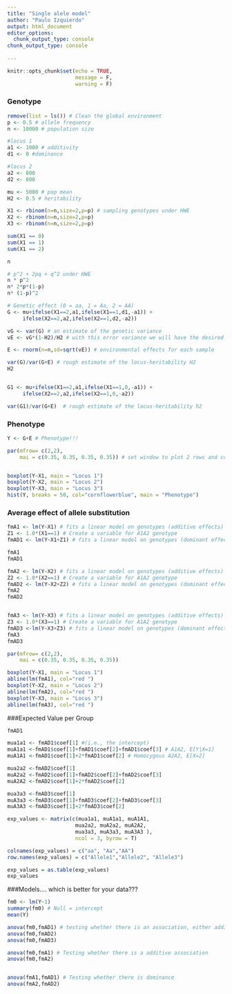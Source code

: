 ```yaml
---
title: "Single alele model"
author: "Paulo Izquierdo"
output: html_document
editor_options: 
  chunk_output_type: console
chunk_output_type: console
  
---
```


```r
knitr::opts_chunk$set(echo = TRUE, 
                      message = F, 
                      warning = F)
```


### Genotype
```r
remove(list = ls()) # Clean the global environment
p <- 0.5 # allele frequency 
n <- 10000 # population size

#locus 1
a1 <- 1000 # additivity
d1 <- 0 #dominance

#locus 2
a2 <- 800
d2 <- 800

mu <- 5000 # pop mean
H2 <- 0.5 # heritability

X1 <- rbinom(n=n,size=2,p=p) # sampling genotypes under HWE
X2 <- rbinom(n=n,size=2,p=p) 
X3 <- rbinom(n=n,size=2,p=p) 

sum(X1 == 0)
sum(X1 == 1)
sum(X1 == 2)

n

# p^2 + 2pq + q^2 under HWE
n * p^2
n* 2*p*(1-p)
n* (1-p)^2

# Genetic effect (0 = aa, 1 = Aa, 2 = AA)
G <- mu+ifelse(X1==2,a1,ifelse(X1==1,d1,-a1)) +
     ifelse(X2==2,a2,ifelse(X2==1,d2,-a2)) 

vG <- var(G) # an estimate of the genetic variance
vE <- vG*(1-H2)/H2 # with this error variance we will have the desired 

E <- rnorm(n=n,sd=sqrt(vE)) # environmental effects for each sample

var(G)/var(G+E) # rough estimate of the locus-heritability H2  
H2


G1 <- mu+ifelse(X1==2,a1,ifelse(X1==1,0,-a1)) +
     ifelse(X2==2,a2,ifelse(X2==1,0,-a2))

var(G1)/var(G+E)  # rough estimate of the locus-heritability h2  
```

### Phenotype

```r

Y <- G+E # Phenotype!!!

par(mfrow= c(2,2), 
    mai = c(0.35, 0.35, 0.35, 0.35)) # set window to plot 2 rows and columns


boxplot(Y~X1, main = "Locus 1")
boxplot(Y~X2, main = "Locus 2")
boxplot(Y~X3, main = "Locus 3")
hist(Y, breaks = 50, col="cornflowerblue", main = "Phenotype")
```



### Average effect of allele substitution 

```r
fmA1 <- lm(Y~X1) # fits a linear model on genotypes (additive effects)
Z1 <- 1.0*(X1==1) # Create a variable for A1A2 genotype
fmAD1 <- lm(Y~X1+Z1) # fits a linear model on genotypes (dominant effects)

fmA1
fmAD1

fmA2 <- lm(Y~X2) # fits a linear model on genotypes (additive effects)
Z2 <- 1.0*(X2==1) # Create a variable for A1A2 genotype
fmAD2 <- lm(Y~X2+Z2) # fits a linear model on genotypes (dominant effects)
fmA2
fmAD2


fmA3 <- lm(Y~X3) # fits a linear model on genotypes (additive effects)
Z3 <- 1.0*(X3==1) # Create a variable for A1A2 genotype
fmAD3 <-lm(Y~X3+Z3) # fits a linear model on genotypes (dominant effects)
fmA3
fmAD3

par(mfrow= c(2,2), 
    mai = c(0.35, 0.35, 0.35, 0.35))

boxplot(Y~X1, main = "Locus 1")
abline(lm(fmA1), col="red ")
boxplot(Y~X2, main = "Locus 2")
abline(lm(fmA2), col="red ")
boxplot(Y~X3, main = "Locus 3")
abline(lm(fmA3), col="red ")


```


###Expected Value per Group

```r
fmAD1

mua1a1 <- fmAD1$coef[1] #(i.e., the intercept)
muA1a1 <-fmAD1$coef[1]+fmAD1$coef[2]+fmAD1$coef[3] # A1A2, E[Y|X=1]
muA1A1 <-fmAD1$coef[1]+2*fmAD1$coef[2] # Homocygous A2A2, E[X=2]

mua2a2 <-fmAD2$coef[1] 
muA2a2 <-fmAD2$coef[1]+fmAD2$coef[2]+fmAD2$coef[3] 
muA2A2 <-fmAD2$coef[1]+2*fmAD2$coef[2] 

mua3a3 <-fmAD3$coef[1] 
muA3a3 <-fmAD3$coef[1]+fmAD3$coef[2]+fmAD3$coef[3] 
muA3A3 <-fmAD3$coef[1]+2*fmAD3$coef[2] 

exp_values <- matrix(c(mua1a1, muA1a1, muA1A1, 
                      mua2a2, muA2a2, muA2A2, 
                      mua3a3, muA3a3, muA3A3 ), 
                      ncol = 3, byrow = T)

colnames(exp_values) = c("aa", "Aa","AA")
row.names(exp_values) = c("Allele1","Allele2", "Allele3")

exp_values = as.table(exp_values)
exp_values
```


###Models.... which is better for your data???

```r
fm0 <- lm(Y~1) 
summary(fm0) # Null = intercept
mean(Y)

anova(fm0,fmAD1) # testing whether there is an association, either additive effect or dominance or both
anova(fm0,fmAD2)
anova(fm0,fmAD3)

anova(fm0,fmA1) # Testing whether there is a additive association
anova(fm0,fmA2)


anova(fmA1,fmAD1) # Testing whether there is dominance
anova(fmA2,fmAD2)

```
